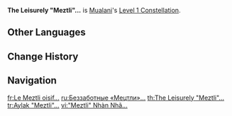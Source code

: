 {{Constellation Infobox
|image         = Constellation The Leisurely "Meztli"....png
|character     = Mualani
|level         = 1
|description   = The DMG dealt by the first Sharky's Surging Bite after Mualani enters Nightsoul's Blessing and the Shark Missiles it triggers is increased by 66% of Mualani's Max HP. This instance of increased DMG is subject to the diminishing DMG rules of Surfshark Wavebreaker.<br>In addition, while out of combat, Mualani's Nightsoul's Blessing state consumes 30% less Phlogiston and Nightsoul points.
|scale_att1    = Max HP
|scale_att2    = 
|utility1      = Additive Base DMG Bonus
|utility2      = Nightsoul Point Consumption Decrease
|utility3      = Phlogiston Consumption Decrease
}}
'''The Leisurely "Meztli"...''' is [[Mualani]]'s [[Level 1 Constellation]].
<!--
==Gameplay Notes==
--><!--
==Preview==
{Preview
|file = The Leisurely "Meztli"... Preview
}
-->
==Other Languages==
{{Other Languages
|en       = The Leisurely "Meztli"...
|zhs      = 悠闲的「梅兹特利」…
|zhs_rm   = Yōuxián de "Méizītèlì"...
|zht      = 悠閒的「梅茲特利」…
|zht_rm   = Yōuxián de "Méizītèlì"...
|zh_tl    = The Leisurely "Meztli"...
|ja       = のどかなメツトリ
|ja_rm    = Nodoka-na Metsutori
|ja_tl    = The Calm Meztli
|ko       = 여유로운 「메즈틀리」…
|ko_rm    = 
|ko_tl    = 
|es       = Parsimonia de Meztli
|es_tl    = Meztli's Parsimony
|fr       = Le Meztli oisif...
|fr_tl    = The Idle Meztli...
|ru       = Беззаботные «Мецтли»...
|ru_tl    = The Carefree "Metzli"...
|th       = The Leisurely "Meztli"...
|vi       = "Meztli" Nhàn Nhã...
|vi_tl    = 
|de       = Die gemütlichen „Meztli“ ...
|de_tl    = The Leisurely "Meztli"...
|id       = The Leisurely "Meztli"...
|pt       = O "Meztli" Relaxado...
|pt_tl    = 
|tr       = Aylak "Meztli"...
|tr_tl    = 
|it       = La placida "Meztli"...
|it_tl    = 
}}

==Change History==
{{Change History|5.0}}

==Navigation==
{{Talent Navbox|Mualani}}

[[fr:Le Meztli oisif...]]
[[ru:Беззаботные «Мецтли»...]]
[[th:The Leisurely "Meztli"...]]
[[tr:Aylak "Meztli"...]]
[[vi:"Meztli" Nhàn Nhã...]]